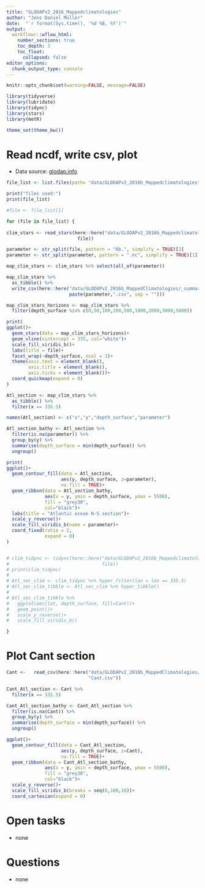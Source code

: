 ```yaml
---
title: "GLODAPv2_2016_Mappedclimatologies"
author: "Jens Daniel Müller"
date:  "`r format(Sys.time(), '%d %B, %Y')`"
output: 
  workflowr::wflow_html:
    number_sections: true
    toc_depth: 3
    toc_float:
      collapsed: false
editor_options:
  chunk_output_type: console
---
```


```r
knitr::opts_chunk$set(warning=FALSE, message=FALSE)
```

```r
library(tidyverse)
library(lubridate)
library(tidync)
library(stars)
library(metR)
```


```r
theme_set(theme_bw())
```

# Read ncdf, write csv, plot

- Data source: [glodap.info](https://www.glodap.info/)


```r

file_list <- list.files(path= "data/GLODAPv2_2016b_Mappedclimatologies", pattern = "*.nc")

print("files used:")
print(file_list)

#file <- file_list[1]

for (file in file_list) {
 
clim_stars <- read_stars(here::here("data/GLODAPv2_2016b_Mappedclimatologies",
                          file))

parameter <- str_split(file, pattern = "6b.", simplify = TRUE)[2]
parameter <- str_split(parameter, pattern = ".nc", simplify = TRUE)[1]

map_clim_stars <- clim_stars %>% select(all_of(parameter))

map_clim_stars %>% 
  as_tibble() %>% 
  write_csv(here::here("data/GLODAPv2_2016b_MappedClimatologies/_summarized_files",
                       paste(parameter,".csv", sep = "")))

map_clim_stars_horizons <- map_clim_stars %>% 
  filter(depth_surface %in% c(0,50,100,200,500,1000,2000,3000,5000))

print(
ggplot()+
  geom_stars(data = map_clim_stars_horizons)+
  geom_vline(xintercept = 335, col="white")+
  scale_fill_viridis_b()+
  labs(title = file)+
  facet_wrap(~depth_surface, ncol = 3)+
  theme(axis.text = element_blank(),
        axis.title = element_blank(),
        axis.ticks = element_blank())+
  coord_quickmap(expand = 0)
)

Atl_section <- map_clim_stars %>% 
  as_tibble() %>% 
  filter(x == 335.5)

names(Atl_section) <- c("x","y","depth_surface","parameter")

Atl_section_bathy <- Atl_section %>% 
  filter(is.na(parameter)) %>% 
  group_by(y) %>% 
  summarise(depth_surface = min(depth_surface)) %>% 
  ungroup()

print(
ggplot()+
  geom_contour_fill(data = Atl_section,
                    aes(y, depth_surface, z=parameter),
                    na.fill = TRUE)+
  geom_ribbon(data = Atl_section_bathy,
              aes(x = y, ymin = depth_surface, ymax = 5500),
              fill = "grey30",
              col="black")+
  labs(title = "Atlantic ocean N-S section")+
  scale_y_reverse()+
  scale_fill_viridis_b(name = parameter)+
  coord_fixed(ratio = 2,
              expand = 0)
)


# clim_tidync <- tidync(here::here("data/GLODAPv2_2016b_Mappedclimatologies",
#                                  file))
# print(clim_tidync)
# 
# Atl_sec_clim <- clim_tidync %>% hyper_filter(lon = lon == 335.5)
# Atl_sec_clim_tibble <- Atl_sec_clim %>% hyper_tibble()
# 
# Atl_sec_clim_tibble %>% 
#   ggplot(aes(lat, depth_surface, fill=Cant))+
#   geom_point()+
#   scale_y_reverse()+
#   scale_fill_viridis_b()

}


```

# Plot Cant section

```r

Cant <-   read_csv(here::here("data/GLODAPv2_2016b_MappedClimatologies/_summarized_files",
                              "Cant.csv"))

Cant_Atl_section <- Cant %>% 
  filter(x == 335.5)

Cant_Atl_section_bathy <- Cant_Atl_section %>% 
  filter(is.na(Cant)) %>% 
  group_by(y) %>% 
  summarise(depth_surface = min(depth_surface)) %>% 
  ungroup()

ggplot()+
  geom_contour_fill(data = Cant_Atl_section,
                    aes(y, depth_surface, z=Cant),
                    na.fill = TRUE)+
  geom_ribbon(data = Cant_Atl_section_bathy,
              aes(x = y, ymin = depth_surface, ymax = 5500),
              fill = "grey30",
              col="black")+
  scale_y_reverse()+
  scale_fill_viridis_b(breaks = seq(0,100,10))+
  coord_cartesian(expand = 0)


```


# Open tasks

- none

# Questions

- none
